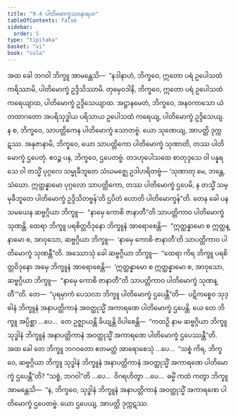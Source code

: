 ```yaml
---
title: "9.4 ပါတိမောက္ခသဝနာရဟ"
tableOfContents: false
sidebar:
  order: 5
type: "tipitaka"
basket: "vi"
book: "cula"
---
```



<DynamicBreadcrumb />

<Division number="386" book="cula">

<Paragraph number="1879" book="cula">
အထ ခေါ ဘဂဝါ ဘိက္ခူ အာမန္တေသိ—  “နဒါနာဟံ, ဘိက္ခဝေ, ဣတော ပရံ ဥပေါသထံ ကရိဿာမိ, ပါတိမောက္ခံ ဥဒ္ဒိသိဿာမိ. တုမှေဝဒါနိ, ဘိက္ခဝေ, ဣတော ပရံ ဥပေါသထံ ကရေယျာထ, ပါတိမောက္ခံ ဥဒ္ဒိသေယျာထ. အဋ္ဌာနမေတံ, ဘိက္ခဝေ, အနဝကာသော ယံ တထာဂတော အပရိသုဒ္ဓါယ ပရိသာယ ဥပေါသထံ ကရေယျ, ပါတိမောက္ခံ ဥဒ္ဒိသေယျ. န စ, ဘိက္ခဝေ, သာပတ္တိကေန ပါတိမောက္ခံ သောတဗ္ဗံ. ယော သုဏေယျ, အာပတ္တိ ဒုက္ကဋဿ. အနုဇာနာမိ, ဘိက္ခဝေ, ယော သာပတ္တိကော ပါတိမောက္ခံ သုဏာတိ, တဿ ပါတိမောက္ခံ ဌပေတုံ. ဧဝဉ္စ ပန, ဘိက္ခဝေ, ဌပေတဗ္ဗံ. တဒဟုပေါသထေ စာတုဒ္ဒသေ ဝါ ပန္နရသေ ဝါ တသ္မိံ ပုဂ္ဂလေ သမ္မုခီဘူတေ သံဃမဇ္ဈေ ဥဒါဟရိတဗ္ဗံ—
</Paragraph>

<Paragraph number="1880" book="cula">
‘သုဏာတု မေ, ဘန္တေ, သံဃော. ဣတ္ထန္နာမော ပုဂ္ဂလော သာပတ္တိကော, တဿ ပါတိမောက္ခံ ဌပေမိ, န တသ္မိံ သမ္မုခီဘူတေ ပါတိမောက္ခံ ဥဒ္ဒိသိတဗ္ဗန်’တိ ဌပိတံ ဟောတိ ပါတိမောက္ခန်”တိ.
</Paragraph>

<Paragraph number="1881" book="cula">
တေန ခေါ ပန သမယေန ဆဗ္ဗဂ္ဂိယာ ဘိက္ခူ—  “နာမှေ ကောစိ ဇာနာတီ”တိ သာပတ္တိကာဝ ပါတိမောက္ခံ သုဏန္တိ. ထေရာ ဘိက္ခူ ပရစိတ္တဝိဒုနော ဘိက္ခူနံ အာရောစေန္တိ—  “ဣတ္ထန္နာမော စ ဣတ္ထန္နာမော စ, အာဝုသော, ဆဗ္ဗဂ္ဂိယာ ဘိက္ခူ—  ‘နာမှေ ကောစိ ဇာနာတီ’တိ သာပတ္တိကာဝ ပါတိမောက္ခံ သုဏန္တီ”တိ. အဿောသုံ ခေါ ဆဗ္ဗဂ္ဂိယာ ဘိက္ခူ—  “ထေရာ ကိရ ဘိက္ခူ ပရစိတ္တဝိဒုနော အမှေ ဘိက္ခူနံ အာရောစေန္တိ—  ‘ဣတ္ထန္နာမော စ ဣတ္ထန္နာမော စ, အာဝုသော, ဆဗ္ဗဂ္ဂိယာ ဘိက္ခူ—  “နာမှေ ကောစိ ဇာနာတီ”တိ သာပတ္တိကာဝ ပါတိမောက္ခံ သုဏန္တီ’”တိ.
</Paragraph>

<Paragraph number="1882" book="cula">
တေ—  “ပုရမှာကံ ပေသလာ ဘိက္ခူ ပါတိမောက္ခံ ဌပေန္တီ”တိ—  ပဋိကစ္စေဝ သုဒ္ဓါနံ ဘိက္ခူနံ အနာပတ္တိကာနံ အဝတ္ထုသ္မိံ အကာရဏေ ပါတိမောက္ခံ ဌပေန္တိ. ယေ တေ ဘိက္ခူ အပ္ပိစ္ဆာ …ပေ…  တေ ဥဇ္ဈာယန္တိ ခိယျန္တိ ဝိပါစေန္တိ—  “ကထဉှိ နာမ ဆဗ္ဗဂ္ဂိယာ ဘိက္ခူ သုဒ္ဓါနံ ဘိက္ခူနံ အနာပတ္တိကာနံ အဝတ္ထုသ္မိံ အကာရဏေ ပါတိမောက္ခံ ဌပေဿန္တီ”တိ. အထ ခေါ တေ ဘိက္ခူ ဘဂဝတော ဧတမတ္ထံ အာရောစေသုံ …ပေ…  “သစ္စံ ကိရ, ဘိက္ခဝေ, ဆဗ္ဗဂ္ဂိယာ ဘိက္ခူ သုဒ္ဓါနံ ဘိက္ခူနံ အနာပတ္တိကာနံ အဝတ္ထုသ္မိံ အကာရဏေ ပါတိမောက္ခံ ဌပေန္တီ”တိ? “သစ္စံ, ဘဂဝါ”တိ …ပေ…  ဝိဂရဟိတွာ …ပေ…  ဓမ္မိံ ကထံ ကတွာ ဘိက္ခူ အာမန္တေသိ—  “န, ဘိက္ခဝေ, သုဒ္ဓါနံ ဘိက္ခူနံ အနာပတ္တိကာနံ အဝတ္ထုသ္မိံ အကာရဏေ ပါတိမောက္ခံ ဌပေတဗ္ဗံ. ယော ဌပေယျ, အာပတ္တိ ဒုက္ကဋဿ.
</Paragraph>
</Division>